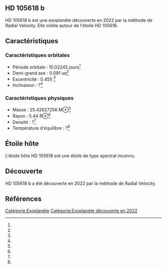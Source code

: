 == HD 105618 b ==

{{Infobox Exoplanète
| nom = HD 105618 b
| image = 
| légende = 
| étoile = HD 105618
| constellation = 
| ascension_droite = 
| déclinaison = 
| distance = ?
| type_spectral = ?
| masse = 25.42627256 M⊕<ref></ref>
| rayon = 5.44 R⊕<ref></ref>
| densité = ?<ref></ref>
| gravité = ?<ref></ref>
| température = ?<ref></ref>
| période = 10.02245 j<ref></ref>
| demi_grand_axe = 0.091 ua<ref></ref>
| excentricité = 0.455 <ref></ref>
| inclinaison = ?<ref></ref>
| méthode_découverte = Radial Velocity
| date_découverte = 2022
| statut = Confirmée
}}

HD 105618 b est une exoplanète découverte en 2022 par la méthode de Radial Velocity. Elle orbite autour de l'étoile HD 105618.

== Caractéristiques ==

=== Caractéristiques orbitales ===
* Période orbitale : 10.02245 jours<ref></ref>
* Demi-grand axe : 0.091 ua<ref></ref>
* Excentricité : 0.455 <ref></ref>
* Inclinaison : ?<ref></ref>

=== Caractéristiques physiques ===
* Masse : 25.42627256 M⊕<ref></ref>
* Rayon : 5.44 R⊕<ref></ref>
* Densité : ?<ref></ref>
* Température d'équilibre : ?<ref></ref>

== Étoile hôte ==

{{Infobox Étoile
| nom = HD 105618
| image = 
| légende = 
| constellation = 
| ascension_droite = 
| déclinaison = 
| distance = ?
| type_spectral = ?
| magnitude_absolue = 
| magnitude_apparente = 
| masse = ?<ref></ref>
| rayon = ?<ref></ref>
| température = ?<ref></ref>
| métallicité = ?<ref></ref>
| âge = ?<ref></ref>
}}

L'étoile hôte HD 105618 est une étoile de type spectral inconnu.

== Découverte ==

HD 105618 b a été découverte en 2022 par la méthode de Radial Velocity.

== Références ==
<references />

[[Catégorie:Exoplanète]]
[[Catégorie:Exoplanète découverte en 2022]]

